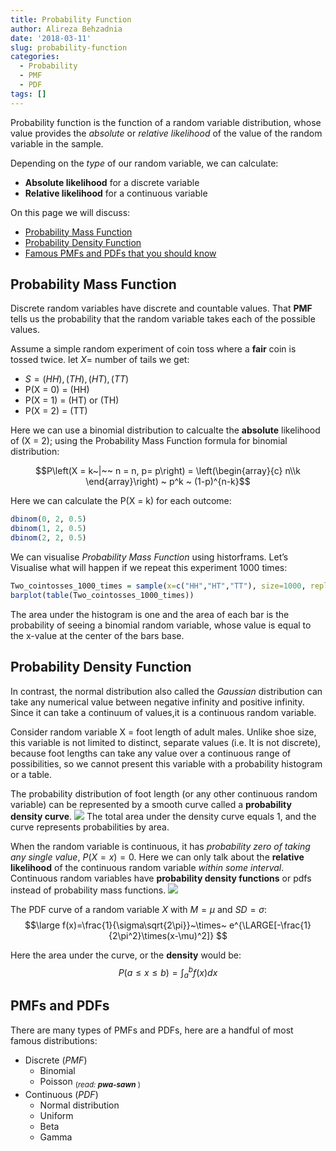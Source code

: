 ```yaml
---
title: Probability Function
author: Alireza Behzadnia
date: '2018-03-11'
slug: probability-function
categories:
  - Probability
  - PMF
  - PDF
tags: []
---
```



Probability function is the function of a random variable distribution, whose value provides the *absolute* or *relative likelihood* of the value of the random variable in the sample.

Depending on the *type* of our random variable, we can calculate:

  - **Absolute likelihood** for a discrete variable
  - **Relative likelihood** for a continuous variable
  
On this page we will discuss:

  - [Probability Mass Function](#probability-mass-function)
  - [Probability Density Function](#probability-density-function)
  - [Famous PMFs and PDFs that you should know](#pmfs-and-pdfs)

## Probability Mass Function
Discrete random variables have discrete and countable values. That **PMF** tells us the probability that the random variable takes each of the possible values. 

Assume a simple random experiment of coin toss where a **fair** coin is tossed twice. let $X =$ number of tails we get:

  - $S = {(HH),(TH),(HT),(TT)}$
  - P(X = 0) = (HH)
  - P(X = 1) = (HT) or (TH)
  - P(X = 2) = (TT)

Here we can use a binomial distribution to calcualte the **absolute** likelihood of (X = 2); using the Probability Mass Function formula for binomial distribution:

$$P\left(X = k~|~~ n = n, p= p\right) = \left(\begin{array}{c} n\\k \end{array}\right) ~ p^k ~ (1-p)^{n-k}$$

Here we can calculate the P(X = k) for each outcome:
```r
dbinom(0, 2, 0.5)
dbinom(1, 2, 0.5)
dbinom(2, 2, 0.5)
```

We can visualise *Probability Mass Function* using historframs. Let's Visualise what will happen if we repeat this experiment 1000 times:
```r
Two_cointosses_1000_times = sample(x=c("HH","HT","TT"), size=1000, replace = T, prob=c(.25,.50,.25))
barplot(table(Two_cointosses_1000_times))
```

The area under the histogram is one and the area of each bar is the probability
of seeing a binomial random variable, whose value is equal to the x-value
at the center of the bars base.


## Probability Density Function

In contrast, the normal distribution also called the *Gaussian* distribution can take any numerical value between negative infinity and positive infinity. Since it can take a continuum of values,it is a continuous random variable. 

Consider  random variable X = foot length of adult males. Unlike shoe size, this variable is not limited to distinct, separate values (i.e. It is not discrete), because foot lengths can take any value over a continuous range of possibilities, so we cannot present this variable with a probability histogram or a table. 

The probability distribution of foot length (or any other continuous random variable) can be represented by a smooth curve called a **probability density curve**.
![](/probability/pdf.gif)
The total area under the density curve equals 1, and the curve represents probabilities by area.


When the random variable is continuous, it has *probability zero of taking any single value*, $P(X =x) =0$. Here we can only talk about the **relative likelihood** of the continuous random variable *within some interval*. Continuous random variables have **probability density functions** or pdfs instead of probability mass functions.
![](/probability/pdf2.gif)

The PDF curve of a random variable $X$ with $M =\mu$ and $SD = \sigma$:
$$\large f(x)=\frac{1}{\sigma\sqrt{2\pi}}~\times~ e^{\LARGE[-\frac{1}{2\pi^2}\times(x-\mu)^2]} $$ 

Here the area under the curve, or the **density** would be:
$$ P( a \leq x \leq b) = \int_{a}^{b}f(x)dx$$

## PMFs and PDFs
There are many types of PMFs and PDFs, here are a handful of most famous distributions:

  - Discrete (*PMF*)
    - Binomial
    - Poisson ~(*read: **pwa-sawn** *)~
  - Continuous (*PDF*)
    - Normal distribution
    - Uniform
    - Beta
    - Gamma
  